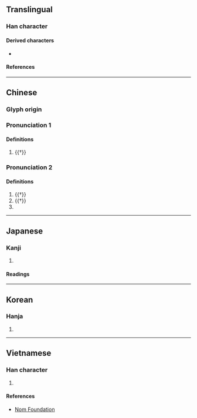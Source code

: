 {{character info}}
==Translingual==

===Han character===
{{Han char|rn=29|rad=又|as=07|sn=9|four=77247|canj=RSSE,RYSE|ids=⿰⿸⿰丨コ𠄠⿱コ又}}

====Derived characters====
* {{l|mul|[[假]], [[婽]], [[徦]], [[溊]], [[猳]], [[暇]], [[腵]], [[椵]], [[煆]], [[犌]], [[瑕]], [[遐]], [[睱]], [[碬]], [[嘏]], [[蝦]], [[豭]], [[貑]], [[赮]], [[鍜]], [[騢]], [[鰕]]([[𫚥]]), [[葭]], [[霞]], [[麚]]}}

====References====
{{Han ref|kx=0166.110|dkj=03165|dj=0378.050|hdz=10398.040|uh=53DA}}

----

==Chinese==
{{zh-forms}}
{{attention|zh|fixed module error, then realized there are other problems}}

===Glyph origin===
{{Han etym}}

===Pronunciation 1===
{{zh-pron
|m=jiǎ
|mc=y
|oc=y
|cat=v
}}

====Definitions====
{{zh-hanzi}}

# {{†}} {{zh-original|假|to [[borrow]]}}

===Pronunciation 2===
{{zh-pron
|m=xiá
|cat=pn
}}

====Definitions====
{{zh-hanzi}}

# {{†}} {{zh-alt-form|瑕}}
# {{†}} {{zh-alt-form|遐}}
# {{surname|zh}}

----

==Japanese==

===Kanji===
{{ja-kanji|grade=|rs=又07}}

# {{rfdef|ja|sort=又07}}

====Readings====
{{ja-readings
|on=か, け, げ
|kun=かりる, かす
}}

----

==Korean==

===Hanja===
{{ko-hanja|가}}

# {{rfdef|ko|sort=又07}}

----

==Vietnamese==

===Han character===
{{vi-readings|rs=又07|reading=[[giả]]}}

# {{rfdef|vi|sort=又07}}

====References====
* [http://nomfoundation.org/common/nom_details.php?codepoint=53da Nom Foundation]